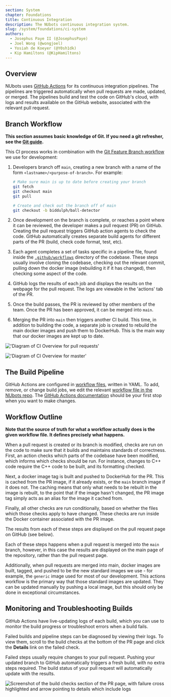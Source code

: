 ```yaml
---
section: System
chapter: Foundations
title: Continuous Integration
description: The NUbots continuous integration system.
slug: /system/foundations/ci-system
authors:
  - Josephus Paye II (@JosephusPaye)
  - Joel Wong (@wongjoel)
  - Yosiah de Koeyer (@Y0sh1dk)
  - Kip Hamiltons (@KipHamiltons)
---
```


## Overview

NUbots uses [GitHub Actions](https://github.com/features/actions) for its continuous integration pipelines. The pipelines are triggered automatically when pull requests are made, updated, or merged. The pipelines build and test the code on GitHub's cloud, with logs and results available on the GitHub website, associated with the relevant pull request.

## Branch Workflow

**This section assumes basic knowledge of Git. If you need a git refresher, see the [Git guide](/guides/general/git).**

This CI process works in combination with the [Git Feature Branch workflow](https://www.atlassian.com/git/tutorials/comparing-workflows/feature-branch-workflow) we use for development:

1. Developers branch off `main`, creating a new branch with a name of the form `<lastname>/<purpose-of-branch>`. For example:

   ```bash
   # Make sure main is up to date before creating your branch
   git fetch
   git checkout main
   git pull

   # Create and check out the branch off of main
   git checkout -b biddulph/ball-detector
   ```

2. Once development on the branch is complete, or reaches a point where it can be reviewed, the developer makes a pull request (PR) on GitHub. Creating the pull request triggers GitHub action agents to check the code. GitHub automatically creates separate build agents for different parts of the PR (build, check code format, test, etc).
3. Each agent completes a set of tasks specific in a pipeline file, found inside the [`.github/workflows`](https://github.com/NUbots/NUbots/tree/7cc0677eda6629c2b445a35473748c163685aaad/.github/workflows) directory of the codebase. These steps usually involve cloning the codebase, checking out the relevant commit, pulling down the docker image (rebuilding it if it has changed), then checking some aspect of the code.
4. GitHub logs the results of each job and displays the results on the webpage for the pull request. The logs are viewable in the 'actions' tab of the PR.
5. Once the build passes, the PR is reviewed by other members of the team. Once the PR has been approved, it can be merged into `main`.
6. Merging the PR into `main` then triggers another CI build. This time, in addition to building the code, a separate job is created to rebuild the main docker images and push them to DockerHub. This is the main way that our docker images are kept up to date.

<TabbedImages>

!['Diagram of CI Overview for pull requests'](./images/ci-overview-pr.svg 'CI Overview PR')

!['Diagram of CI Overview for master'](./images/ci-overview-master.svg 'CI Overview Master')

</TabbedImages>

## The Build Pipeline

GitHub Actions are configured in [workflow files](https://docs.github.com/en/actions/using-workflows/workflow-syntax-for-github-actions), written in YAML. To add, remove, or change build jobs, we edit the relevant [workflow file in the NUbots repo](https://github.com/NUbots/NUbots/tree/7cc0677eda6629c2b445a35473748c163685aaad/.github/workflows). The [GitHub Actions documentation](https://docs.github.com/en/actions) should be your first stop when you want to make changes.

## Workflow Outline

**Note that the source of truth for what a workflow actually does is the given workflow file. It defines precisely what happens.**

When a pull request is created or its branch is modified, checks are run on the code to make sure that it builds and maintains standards of correctness. First, an action checks which parts of the codebase have been modified, which informs which checks should be run. For instance, changes to C++ code require the C++ code to be built, and its formatting checked.

Next, a docker image tag is built and pushed to DockerHub for the PR. This is cached from the PR image, if it already exists, or the `main` branch image if it does not. The caching means that only what needs to be rebuilt in the image is rebuilt, to the point that if the image hasn't changed, the PR image tag simply acts as an alias for the image it cached from.

Finally, all other checks are run conditionally, based on whether the files which those checks apply to have changed. These checks are run inside the Docker container associated with the PR image.

The results from each of these steps are displayed on the pull request page on GitHub (see below).

Each of these steps happens when a pull request is merged into the `main` branch, however, in this case the results are displayed on the main page of the repository, rather than the pull request page.

Additionally, when pull requests are merged into main, docker images are built, tagged, and pushed to be the new standard images we use - for example, the `generic` image used for most of our development. This actions workflow is the primary way that those standard images are updated. They can be updated manually by pushing a local image, but this should only be done in exceptional circumstances.

## Monitoring and Troubleshooting Builds

GitHub Actions have live-updating logs of each build, which you can use to monitor the build progress or troubleshoot errors when a build fails.

Failed builds and pipeline steps can be diagnosed by viewing their logs.
To view them, scroll to the build checks at the bottom of the PR page and click the **Details** link on the failed check.

Failed steps usually require changes to your pull request. Pushing your updated branch to GitHub automatically triggers a fresh build, with no extra steps required. The build status of your pull request will automatically update with the results.

![Screenshot of the build checks section of the PR page, with failure cross highlighted and arrow pointing to details which include logs](./images/ci-build-logs.png 'Link to the build details with logs')
